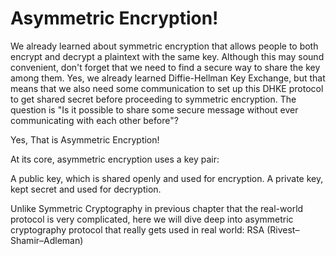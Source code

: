 # Asymmetric Encryption!
We already learned about symmetric encryption that allows people to both encrypt and decrypt a plaintext with the same key. Although this may sound convenient, don't forget that we need to find a secure way to share the key among them. Yes, we already learned Diffie-Hellman Key Exchange, but that means that we also need some communication to set up this DHKE protocol to get shared secret before proceeding to symmetric encryption. The question is "Is it possible to share some secure message without ever communicating with each other before"? 

Yes, That is Asymmetric Encryption!

At its core, asymmetric encryption uses a key pair:

A public key, which is shared openly and used for encryption.
A private key, kept secret and used for decryption.

<Quiz id="1" />

Unlike Symmetric Cryptography in previous chapter that the real-world protocol is very complicated, here we will dive deep into asymmetric cryptography protocol that really gets used in real world: RSA (Rivest–Shamir–Adleman)
